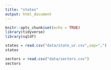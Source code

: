 ```yaml
---
title: "states"
output: html_document
---
```


```r
knitr::opts_chunk$set(echo = TRUE)
library(tidyverse)
library(sqldf)
```

```r
states = read.csv("data/state_ur.csv",sep=",")
states
```


```r
sectors = read.csv("data/sectors.csv") 
sectors
```







